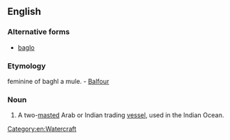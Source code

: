 ==English==

===Alternative forms===
* [[baglo]]

===Etymology===
{{etyl|ar|en}} feminine of baghl a mule. - [[Balfour]]

===Noun===
{{en-noun}}

# A two-[[mast]]ed Arab or Indian trading [[vessel]], used in the Indian Ocean.

[[Category:en:Watercraft]]
